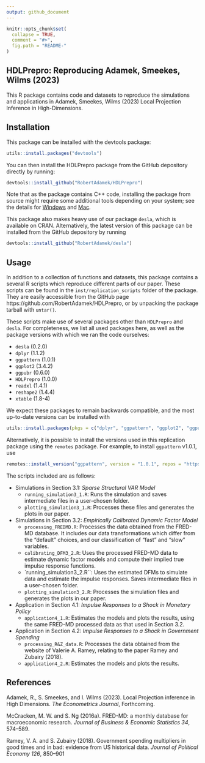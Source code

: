 ```yaml
---
output: github_document
---
```


<!-- README.md is generated from README.Rmd. Please edit that file -->

```r
knitr::opts_chunk$set(
  collapse = TRUE,
  comment = "#>",
  fig.path = "README-"
)
```

## HDLPrepro: Reproducing Adamek, Smeekes, Wilms (2023)

This R package contains code and datasets to reproduce the
    simulations and applications in Adamek, Smeekes, Wilms (2023) Local
    Projection Inference in High-Dimensions.
    
## Installation
This package can be installed with the devtools package:
``` r
utils::install.packages("devtools")
```
You can then install the HDLPrepro package from the GitHub depository directly by running:
```r
devtools::install_github("RobertAdamek/HDLPrepro")
```
Note that as the package contains C++ code, installing the package from source might require some additional tools depending on your system; see the details for [Windows](https://cran.r-project.org/bin/windows/Rtools/) and [Mac](https://mac.r-project.org/tools/).

This package also makes heavy use of our package `desla`, which is available on CRAN. Alternatively, the latest version of this package can be installed from the GitHub depository by running
```r
devtools::install_github("RobertAdamek/desla")
```
## Usage
In addition to a collection of functions and datasets, this package contains a several R scripts which reproduce different parts of our paper. These scripts can be found in the `inst/replication_scripts` folder of the package. They are easily accessible from the GitHub page https://github.com/RobertAdamek/HDLPrepro, or by unpacking the package tarball with `untar()`. 

These scripts make use of several packages other than `HDLPrepro` and `desla`. For completeness, we list all used packages here, as well as the package versions with which we ran the code ourselves:

- `desla` (0.2.0)
- `dplyr` (1.1.2)
- `ggpattern` (1.0.1)
- `ggplot2` (3.4.2)
- `ggpubr` (0.6.0)
- `HDLPrepro` (1.0.0)
- `readxl` (1.4.1)
- `reshape2` (1.4.4)
- `xtable` (1.8-4)

We expect these packages to remain backwards compatible, and the most up-to-date versions can be installed with
```r
utils::install.packages(pkgs = c("dplyr", "ggpattern", "ggplot2", "ggpubr", "readxl", "reshape2"))
```
Alternatively, it is possible to install the versions used in this replication package using the `remotes` package. For example, to install `ggpattern` v1.0.1, use
```r
remotes::install_version("ggpattern", version = "1.0.1", repos = "https://cloud.r-project.org")
```

The scripts included are as follows:

- Simulations in Section 3.1: *Sparse Structural VAR Model*
  - `running_simulation3_1.R`: Runs the simulation and saves intermediate files in a user-chosen folder.
  - `plotting_simulation3_1.R`: Processes these files and generates the plots in our paper. 
- Simulations in Section 3.2: *Empirically Calibrated Dynamic Factor Model*
  - `processing_FREDMD.R`: Processes the data obtained from the FRED-MD database. It includes our data transformations which differ from the "default" choices, and our classification of "fast" and "slow" variables.
  - `calibrating_DFM3_2.R`: Uses the processed FRED-MD data to estimate dynamic factor models and compute their implied true impulse response functions.
  - `running_simulation3_2.R``: Uses the estimated DFMs to simulate data and estimate the impulse responses. Saves intermediate files in a user-chosen folder.
  - `plotting_simulation3_2.R`: Processes the simulation files and generates the plots in our paper.
- Application in Section 4.1: *Impulse Responses to a Shock in Monetary Policy*
  - `application4_1.R`: Estimates the models and plots the results, using the same FRED-MD processed data as that used in Section 3.2.
- Application in Section 4.2: *Impulse Responses to a Shock in Government Spending*
  - `processing_R&Z_data.R`: Processes the data obtained from the website of Valerie A. Ramey, relating to the paper Ramey and Zubairy (2018). 
  - `application4_2.R`: Estimates the models and plots the results.
  
## References
Adamek, R., S. Smeekes, and I. Wilms (2023). Local Projection inference in High Dimensions. *The Econometrics Journal*, Forthcoming. 

McCracken, M. W. and S. Ng (2016a). FRED-MD: a monthly database for macroeconomic research. *Journal of Business & Economic Statistics 34*, 574–589.

Ramey, V. A. and S. Zubairy (2018). Government spending multipliers in good times and in bad: evidence from US historical data. *Journal of Political Economy 126*, 850–901